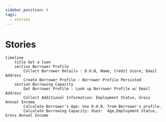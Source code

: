 ```yaml
---
sidebar_position: 6
tags:
  - stories
---
```


# Stories

```mermaid
timeline
    title Get a loan
    section Borrower Profile
        Collect Borrower Details : D.O.B, Name, Credit Score, Email Address
        Create Borrower Profile : Borrower Profile Persisted
    section Borrowing Capacity
        Get Borrower Profile : Look up Borrower Profile w/ Email Address
        Collect Additional Information: Employment Status, Gross Annual Income   
        Calculate Borrower's Age: Use D.O.B. from Borrower's profile.
        Calculate Borrowing Capacity: Uses:  Age,Employment Status, Gross Annual Income
```